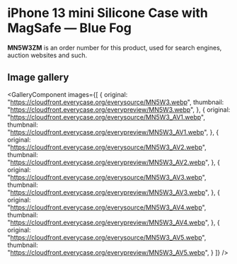 
# iPhone 13 mini Silicone Case with MagSafe — Blue Fog

<Callout type='info' emoji='👉🏻'>**MN5W3ZM** is an order number for this product, used for search engines, auction websites and such.</Callout>

## Image gallery

<GalleryComponent
    images={[
      {
        original: "https://cloudfront.everycase.org/everysource/MN5W3.webp",
        thumbnail: "https://cloudfront.everycase.org/everypreview/MN5W3.webp",
      },
      {
        original: "https://cloudfront.everycase.org/everysource/MN5W3_AV1.webp",
        thumbnail: "https://cloudfront.everycase.org/everypreview/MN5W3_AV1.webp",
      },
      {
        original: "https://cloudfront.everycase.org/everysource/MN5W3_AV2.webp",
        thumbnail: "https://cloudfront.everycase.org/everypreview/MN5W3_AV2.webp",
      },
      {
        original: "https://cloudfront.everycase.org/everysource/MN5W3_AV3.webp",
        thumbnail: "https://cloudfront.everycase.org/everypreview/MN5W3_AV3.webp",
      },
      {
        original: "https://cloudfront.everycase.org/everysource/MN5W3_AV4.webp",
        thumbnail: "https://cloudfront.everycase.org/everypreview/MN5W3_AV4.webp",
      },
      {
        original: "https://cloudfront.everycase.org/everysource/MN5W3_AV5.webp",
        thumbnail: "https://cloudfront.everycase.org/everypreview/MN5W3_AV5.webp",
      }
    ]}
  />
